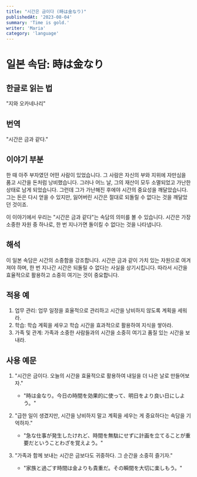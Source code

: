 ```yaml
---
title: "시간은 금이다 (時は金なり)"
publishedAt: '2023-08-04'
summary: 'Time is gold.'
writer: 'Maria'
category: 'language'
---
```


# 일본 속담: 時は金なり

## 한글로 읽는 법
"지와 오카네나리"

## 번역
"시간은 금과 같다."

## 이야기 부분
한 때 아주 부자였던 어떤 사람이 있었습니다. 그 사람은 자신의 부와 지위에 자만심을 품고 시간을 돈처럼 낭비했습니다. 그러나 어느 날, 그의 재산이 모두 소멸되었고 가난한 상태로 남게 되었습니다. 그런데 그가 가난해진 후에야 시간의 중요성을 깨달았습니다. 그는 돈은 다시 얻을 수 있지만, 잃어버린 시간은 절대로 되돌릴 수 없다는 것을 깨달았던 것이죠.

이 이야기에서 우리는 "시간은 금과 같다"는 속담의 의미를 볼 수 있습니다. 시간은 가장 소중한 자원 중 하나로, 한 번 지나가면 돌이킬 수 없다는 것을 나타냅니다.

## 해석
이 일본 속담은 시간의 소중함을 강조합니다. 시간은 금과 같이 가치 있는 자원으로 여겨져야 하며, 한 번 지나간 시간은 되돌릴 수 없다는 사실을 상기시킵니다. 따라서 시간을 효율적으로 활용하고 소중히 여기는 것이 중요합니다.

## 적용 예
1. 업무 관리: 업무 일정을 효율적으로 관리하고 시간을 낭비하지 않도록 계획을 세워라.
2. 학습: 학습 계획을 세우고 학습 시간을 효과적으로 활용하여 지식을 쌓아라.
3. 가족 및 관계: 가족과 소중한 사람들과의 시간을 소중히 여기고 품질 있는 시간을 보내라.

## 사용 예문
1. "시간은 금이다. 오늘의 시간을 효율적으로 활용하여 내일을 더 나은 날로 만들어보자."
   - "時は金なり。今日の時間を効果的に使って、明日をより良い日にしよう。"

2. "급한 일이 생겼지만, 시간을 낭비하지 말고 계획을 세우는 게 중요하다는 속담을 기억하자."
   - "急な仕事が発生したけれど、時間を無駄にせずに計画を立てることが重要だということわざを覚えよう。"

3. "가족과 함께 보내는 시간은 금보다도 귀중하다. 그 순간을 소중히 즐기자."
   - "家族と過ごす時間は金よりも貴重だ。その瞬間を大切に楽しもう。"
